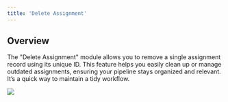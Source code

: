 ```yaml
---
title: 'Delete Assignment'
---
```


## Overview

The "Delete Assignment" module allows you to remove a single assignment record using its unique ID. This feature helps you easily clean up or manage outdated assignments, ensuring your pipeline stays organized and relevant. It’s a quick way to maintain a tidy workflow.

![](/images/workflows/delete_assignment001.png)